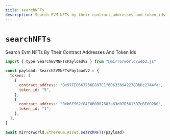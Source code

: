 ```yaml
---
title: searchNFTs
description: Search EVM NFTs by their contract_addresses and token_ids
---
```


# `searchNFTs`

Search Evm NFTs By Their Contract Addresses And Token Ids

```js
import { type SearchEVMNFTsPayloadV2 } from "@mirrorworld/web3.js"

const payload: SearchEVMNFTsPayloadV2 = {
  tokens: [
    {
      contract_address: "0x97FE0667736E897C1f60633b942278DbDc27A4fa",
      token_id: "5",
    },
    {
      contract_address: "0xb6F562f04E8B0BB7683a63d07D561387eBE002D0",
      token_id: "1",
    },
  ],
}

await mirrorworld.Ethereum.Asset.searchNFTs(payload)
```
